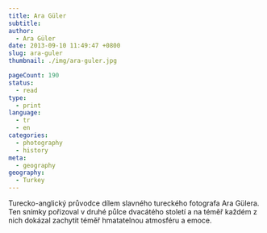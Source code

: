 ```yaml
---
title: Ara Güler
subtitle:
author:
  - Ara Güler
date: 2013-09-10 11:49:47 +0800
slug: ara-guler
thumbnail: ./img/ara-guler.jpg

pageCount: 190
status:
  - read
type:
  - print
language:
  - tr
  - en
categories:
  - photography
  - history
meta:
  - geography
geography:
  - Turkey
---
```


Turecko-anglický průvodce dílem slavného tureckého fotografa Ara Gülera. Ten snímky pořizoval v druhé půlce dvacátého století a na téměř každém z nich dokázal zachytit téměř hmatatelnou atmosféru a emoce.
